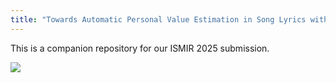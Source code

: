 ```yaml
---
title: "Towards Automatic Personal Value Estimation in Song Lyrics with Large Language Models"
---
```


This is a companion repository for our ISMIR 2025 submission. 



![](/_images/pilot_llm_bootstrap_ICC2k_ICC2.png){fig-align="center"}
